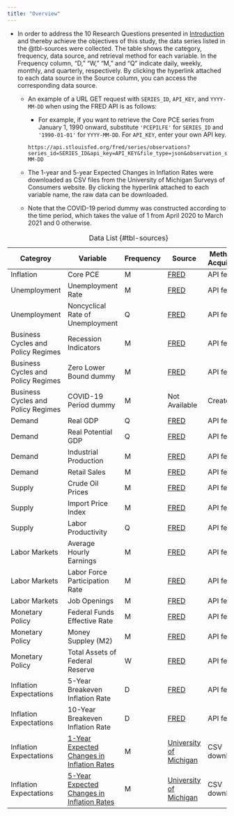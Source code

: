 ```yaml
---
title: "Overview"
---
```


::: {.justify}
- In order to address the 10 Research Questions presented in [Introduction](01_introduction.qmd) and thereby achieve the objectives of this study, the data series listed in the @tbl-sources were collected. The table shows the category, frequency, data source, and retrieval method for each variable. In the Frequency column, "D," "W," "M," and "Q" indicate daily, weekly, monthly, and quarterly, respectively. By clicking the hyperlink attached to each data source in the Source column, you can access the corresponding data source.

  - An example of a URL GET request with `SERIES_ID`, `API_KEY`, and `YYYY-MM-DD` when using the FRED API is as follows:

    - For example, if you want to retrieve the Core PCE series from January 1, 1990 onward, substitute `'PCEPILFE'` for `SERIES_ID` and `'1990-01-01'` for `YYYY-MM-DD`. For `API_KEY`, enter your own API key.
    
    ```
    https://api.stlouisfed.org/fred/series/observations?series_id=SERIES_ID&api_key=API_KEY&file_type=json&observation_start=YYYY-MM-DD
    ```
  
  - The 1-year and 5-year Expected Changes in Inflation Rates were downloaded as CSV files from the University of Michigan Surveys of Consumers website. By clicking the hyperlink attached to each variable name, the raw data can be downloaded.
  
  - Note that the COVID-19 period dummy was constructed according to the time period, which takes the value of 1 from April 2020 to March 2021 and 0 otherwise.  
    

::: 

: Data List {#tbl-sources}

| Categroy | Variable | Frequency | Source | Method of Acquisition |
|--------------------|--------------------|---------|--------|-----------------------|
| Inflation | Core PCE | M | [FRED](https://fred.stlouisfed.org/series/PCEPILFE) | API fetch |
| Unemployment | Unemployment Rate  | M | [FRED](https://fred.stlouisfed.org/series/UNRATE) | API fetch |
| Unemployment | Noncyclical Rate of Unemployment | Q | [FRED](https://fred.stlouisfed.org/series/NROU) | API fetch |
| Business Cycles and Policy Regimes | Recession Indicators | M | [FRED](https://fred.stlouisfed.org/series/USREC) | API fetch |
| Business Cycles and Policy Regimes | Zero Lower Bound dummy | M | [FRED](https://fred.stlouisfed.org/series/FEDFUNDS) | API fetch |
| Business Cycles and Policy Regimes | COVID-19 Period dummy | M | Not Available | Created |
| Demand | Real GDP | Q | [FRED](https://fred.stlouisfed.org/series/GDPC1) | API fetch |
| Demand | Real Potential GDP | Q | [FRED](https://fred.stlouisfed.org/series/GDPPOT) | API fetch |
| Demand | Industrial Production | M | [FRED](https://fred.stlouisfed.org/series/INDPRO) | API fetch |
| Demand | Retail Sales | M | [FRED](https://fred.stlouisfed.org/series/RSAFS) | API fetch |
| Supply | Crude Oil Prices | M | [FRED](https://fred.stlouisfed.org/series/MCOILWTICO) | API fetch |
| Supply | Import Price Index | M | [FRED](https://fred.stlouisfed.org/series/IR) | API fetch |
| Supply | Labor Productivity | Q | [FRED](https://fred.stlouisfed.org/series/OPHNFB) | API fetch |
| Labor Markets | Average Hourly Earnings | M | [FRED](https://fred.stlouisfed.org/series/CES0500000003) | API fetch |
| Labor Markets | Labor Force Participation Rate | M | [FRED](https://fred.stlouisfed.org/series/CIVPART) | API fetch |
| Labor Markets | Job Openings | M | [FRED](https://fred.stlouisfed.org/series/JTSJOL) | API fetch |
| Monetary Policy | Federal Funds Effective Rate | M | [FRED](https://fred.stlouisfed.org/series/FEDFUNDS) | API fetch |
| Monetary Policy | Money Suppley (M2) | M | [FRED](https://fred.stlouisfed.org/series/M2SL) | API fetch |
| Monetary Policy | Total Assets of Federal Reserve | W | [FRED](https://fred.stlouisfed.org/series/WALCL) | API fetch |
| Inflation Expectations | 5-Year Breakeven Inflation Rate | D | [FRED](https://fred.stlouisfed.org/series/T5YIE) | API fetch |
| Inflation Expectations | 10-Year Breakeven Inflation Rate | D | [FRED](https://fred.stlouisfed.org/series/T10YIE) | API fetch |
| Inflation Expectations | [1-Year Expected Changes in Inflation Rates](https://www.sca.isr.umich.edu/files/tbmpx1px5.csv) | M | [University of Michigan](https://www.sca.isr.umich.edu/tables.html) | CSV download |
| Inflation Expectations | [5-Year Expected Changes in Inflation Rates](https://www.sca.isr.umich.edu/files/tbmpx1px5.csv) | M | [University of Michigan](https://www.sca.isr.umich.edu/tables.html) | CSV download |
